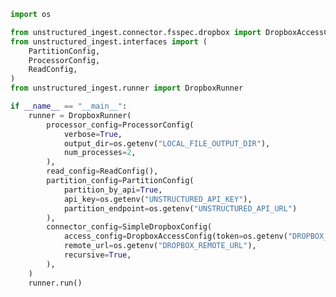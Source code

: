 ```python Python Ingest v1
import os

from unstructured_ingest.connector.fsspec.dropbox import DropboxAccessConfig, SimpleDropboxConfig
from unstructured_ingest.interfaces import (
    PartitionConfig,
    ProcessorConfig,
    ReadConfig,
)
from unstructured_ingest.runner import DropboxRunner

if __name__ == "__main__":
    runner = DropboxRunner(
        processor_config=ProcessorConfig(
            verbose=True,
            output_dir=os.getenv("LOCAL_FILE_OUTPUT_DIR"),
            num_processes=2,
        ),
        read_config=ReadConfig(),
        partition_config=PartitionConfig(
            partition_by_api=True,
            api_key=os.getenv("UNSTRUCTURED_API_KEY"),
            partition_endpoint=os.getenv("UNSTRUCTURED_API_URL")
        ),
        connector_config=SimpleDropboxConfig(
            access_config=DropboxAccessConfig(token=os.getenv("DROPBOX_ACCESS_TOKEN")),
            remote_url=os.getenv("DROPBOX_REMOTE_URL"),
            recursive=True,
        ),
    )
    runner.run()
```
